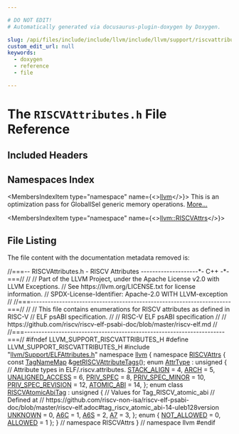 ```yaml
---

# DO NOT EDIT!
# Automatically generated via docusaurus-plugin-doxygen by Doxygen.

slug: /api/files/include/include/llvm/include/llvm/support/riscvattributes-h
custom_edit_url: null
keywords:
  - doxygen
  - reference
  - file

---
```





# The `RISCVAttributes.h` File Reference

<DoxygenPage pluginConfig={pluginConfig}>



## Included Headers

<IncludesList>
<IncludesListItem
  filePath="llvm/Support/ELFAttributes.h"
  permalink="/docs/api/files/include/include/llvm/include/llvm/support/elfattributes-h"
  isLocal="true" />
</IncludesList>

## Namespaces Index

<MembersIndex>

<MembersIndexItem
  type="namespace"
  name={<><a href="/docs/api/namespaces/llvm">llvm</a></>}>
This is an optimization pass for GlobalISel generic memory operations. <a href="/docs/api/namespaces/llvm/#details">More...</a>
</MembersIndexItem>

<MembersIndexItem
  type="namespace"
  name={<><a href="/docs/api/namespaces/llvm/riscvattrs">llvm::RISCVAttrs</a></>}>
</MembersIndexItem>

</MembersIndex>


## File Listing

The file content with the documentation metadata removed is:

<ProgramListing>

<Link id="l00001" /><CodeLine lineNumber="1"><span class="doxyHighlightComment">//===-- RISCVAttributes.h - RISCV Attributes --------------------&#42;- C++ -&#42;-===//</span></CodeLine>
<Link id="l00002" /><CodeLine lineNumber="2"><span class="doxyHighlightComment">//</span></CodeLine>
<Link id="l00003" /><CodeLine lineNumber="3"><span class="doxyHighlightComment">// Part of the LLVM Project, under the Apache License v2.0 with LLVM Exceptions.</span></CodeLine>
<Link id="l00004" /><CodeLine lineNumber="4"><span class="doxyHighlightComment">// See https://llvm.org/LICENSE.txt for license information.</span></CodeLine>
<Link id="l00005" /><CodeLine lineNumber="5"><span class="doxyHighlightComment">// SPDX-License-Identifier: Apache-2.0 WITH LLVM-exception</span></CodeLine>
<Link id="l00006" /><CodeLine lineNumber="6"><span class="doxyHighlightComment">//</span></CodeLine>
<Link id="l00007" /><CodeLine lineNumber="7"><span class="doxyHighlightComment">//===----------------------------------------------------------------------===//</span></CodeLine>
<Link id="l00008" /><CodeLine lineNumber="8"><span class="doxyHighlightComment">//</span></CodeLine>
<Link id="l00009" /><CodeLine lineNumber="9"><span class="doxyHighlightComment">// This file contains enumerations for RISCV attributes as defined in RISC-V</span></CodeLine>
<Link id="l00010" /><CodeLine lineNumber="10"><span class="doxyHighlightComment">// ELF psABI specification.</span></CodeLine>
<Link id="l00011" /><CodeLine lineNumber="11"><span class="doxyHighlightComment">//</span></CodeLine>
<Link id="l00012" /><CodeLine lineNumber="12"><span class="doxyHighlightComment">// RISC-V ELF psABI specification</span></CodeLine>
<Link id="l00013" /><CodeLine lineNumber="13"><span class="doxyHighlightComment">//</span></CodeLine>
<Link id="l00014" /><CodeLine lineNumber="14"><span class="doxyHighlightComment">// https://github.com/riscv/riscv-elf-psabi-doc/blob/master/riscv-elf.md</span></CodeLine>
<Link id="l00015" /><CodeLine lineNumber="15"><span class="doxyHighlightComment">//</span></CodeLine>
<Link id="l00016" /><CodeLine lineNumber="16"><span class="doxyHighlightComment">//===----------------------------------------------------------------------===//</span></CodeLine>
<Link id="l00017" /><CodeLine lineNumber="17"><span class="doxyHighlightPreprocessor">#ifndef LLVM&#95;SUPPORT&#95;RISCVATTRIBUTES&#95;H</span></CodeLine>
<Link id="l00018" /><CodeLine lineNumber="18"><span class="doxyHighlightPreprocessor">#define LLVM&#95;SUPPORT&#95;RISCVATTRIBUTES&#95;H</span></CodeLine>
<Link id="l00019" /><CodeLine lineNumber="19"></CodeLine>
<Link id="l00020" /><CodeLine lineNumber="20"><span class="doxyHighlightPreprocessor">#include &quot;<a href="/docs/api/files/include/include/llvm/include/llvm/support/elfattributes-h">llvm/Support/ELFAttributes.h</a>&quot;</span></CodeLine>
<Link id="l00021" /><CodeLine lineNumber="21"></CodeLine>
<Link id="l00022" /><CodeLine lineNumber="22"><span class="doxyHighlightKeyword">namespace </span><span class="doxyHighlight"><a href="/docs/api/namespaces/llvm">llvm</a> &#123;</span></CodeLine>
<Link id="l00023" /><CodeLine lineNumber="23" lineLink="/docs/api/namespaces/llvm/riscvattrs"><span class="doxyHighlightKeyword">namespace </span><span class="doxyHighlight"><a href="/docs/api/namespaces/llvm/riscvattrs">RISCVAttrs</a> &#123;</span></CodeLine>
<Link id="l00024" /><CodeLine lineNumber="24"></CodeLine>
<Link id="l00025" /><CodeLine lineNumber="25"><span class="doxyHighlightKeyword">const</span><span class="doxyHighlight"> <a href="/docs/api/namespaces/llvm/#a8ba0ebd86185aea94f29ed853c4dd97f">TagNameMap</a> &amp;<a href="/docs/api/namespaces/llvm/riscvattrs/#ade418e22f04bef132f10c2f977406785">getRISCVAttributeTags</a>();</span></CodeLine>
<Link id="l00026" /><CodeLine lineNumber="26"></CodeLine>
<Link id="l00027" /><CodeLine lineNumber="27" lineLink="/docs/api/namespaces/llvm/riscvattrs/#ac0e6d65dbd5acd98356e49a2ea9c4e72"><span class="doxyHighlightKeyword">enum</span><span class="doxyHighlight"> <a href="/docs/api/namespaces/llvm/riscvattrs/#ac0e6d65dbd5acd98356e49a2ea9c4e72">AttrType</a> : </span><span class="doxyHighlightKeywordType">unsigned</span><span class="doxyHighlight"> &#123;</span></CodeLine>
<Link id="l00028" /><CodeLine lineNumber="28"><span class="doxyHighlight">  </span><span class="doxyHighlightComment">// Attribute types in ELF/.riscv.attributes.</span></CodeLine>
<Link id="l00029" /><CodeLine lineNumber="29" lineLink="/docs/api/namespaces/llvm/riscvattrs/#ac0e6d65dbd5acd98356e49a2ea9c4e72a35adc9b32c5d6aafb557089b94f65405"><span class="doxyHighlight">  <a href="/docs/api/namespaces/llvm/riscvattrs/#ac0e6d65dbd5acd98356e49a2ea9c4e72a35adc9b32c5d6aafb557089b94f65405">STACK&#95;ALIGN</a> = 4,</span></CodeLine>
<Link id="l00030" /><CodeLine lineNumber="30" lineLink="/docs/api/namespaces/llvm/riscvattrs/#ac0e6d65dbd5acd98356e49a2ea9c4e72a0100b4efc71f09c9d6a16d6f32ff9daa"><span class="doxyHighlight">  <a href="/docs/api/namespaces/llvm/riscvattrs/#ac0e6d65dbd5acd98356e49a2ea9c4e72a0100b4efc71f09c9d6a16d6f32ff9daa">ARCH</a> = 5,</span></CodeLine>
<Link id="l00031" /><CodeLine lineNumber="31" lineLink="/docs/api/namespaces/llvm/riscvattrs/#ac0e6d65dbd5acd98356e49a2ea9c4e72ace72d01296c55f4885fbdefb87892871"><span class="doxyHighlight">  <a href="/docs/api/namespaces/llvm/riscvattrs/#ac0e6d65dbd5acd98356e49a2ea9c4e72ace72d01296c55f4885fbdefb87892871">UNALIGNED&#95;ACCESS</a> = 6,</span></CodeLine>
<Link id="l00032" /><CodeLine lineNumber="32" lineLink="/docs/api/namespaces/llvm/riscvattrs/#ac0e6d65dbd5acd98356e49a2ea9c4e72a8f3410f163016d35c79393fb044ed47b"><span class="doxyHighlight">  <a href="/docs/api/namespaces/llvm/riscvattrs/#ac0e6d65dbd5acd98356e49a2ea9c4e72a8f3410f163016d35c79393fb044ed47b">PRIV&#95;SPEC</a> = 8,</span></CodeLine>
<Link id="l00033" /><CodeLine lineNumber="33" lineLink="/docs/api/namespaces/llvm/riscvattrs/#ac0e6d65dbd5acd98356e49a2ea9c4e72a042be5b3857670a0e3e0dace53a79601"><span class="doxyHighlight">  <a href="/docs/api/namespaces/llvm/riscvattrs/#ac0e6d65dbd5acd98356e49a2ea9c4e72a042be5b3857670a0e3e0dace53a79601">PRIV&#95;SPEC&#95;MINOR</a> = 10,</span></CodeLine>
<Link id="l00034" /><CodeLine lineNumber="34" lineLink="/docs/api/namespaces/llvm/riscvattrs/#ac0e6d65dbd5acd98356e49a2ea9c4e72af86ac73473544636443d9eb261b81911"><span class="doxyHighlight">  <a href="/docs/api/namespaces/llvm/riscvattrs/#ac0e6d65dbd5acd98356e49a2ea9c4e72af86ac73473544636443d9eb261b81911">PRIV&#95;SPEC&#95;REVISION</a> = 12,</span></CodeLine>
<Link id="l00035" /><CodeLine lineNumber="35" lineLink="/docs/api/namespaces/llvm/riscvattrs/#ac0e6d65dbd5acd98356e49a2ea9c4e72a4794d2bd27775559be203df4503d3880"><span class="doxyHighlight">  <a href="/docs/api/namespaces/llvm/riscvattrs/#ac0e6d65dbd5acd98356e49a2ea9c4e72a4794d2bd27775559be203df4503d3880">ATOMIC&#95;ABI</a> = 14,</span></CodeLine>
<Link id="l00036" /><CodeLine lineNumber="36"><span class="doxyHighlight">&#125;;</span></CodeLine>
<Link id="l00037" /><CodeLine lineNumber="37"></CodeLine>
<Link id="l00038" /><CodeLine lineNumber="38" lineLink="/docs/api/namespaces/llvm/riscvattrs/#a690f0d5292c1bf862c1ec8fb3126bacb"><span class="doxyHighlightKeyword">enum class</span><span class="doxyHighlight"> <a href="/docs/api/namespaces/llvm/riscvattrs/#a690f0d5292c1bf862c1ec8fb3126bacb">RISCVAtomicAbiTag</a> : </span><span class="doxyHighlightKeywordType">unsigned</span><span class="doxyHighlight"> &#123;</span></CodeLine>
<Link id="l00039" /><CodeLine lineNumber="39"><span class="doxyHighlight">  </span><span class="doxyHighlightComment">// Values for Tag&#95;RISCV&#95;atomic&#95;abi</span></CodeLine>
<Link id="l00040" /><CodeLine lineNumber="40"><span class="doxyHighlight">  </span><span class="doxyHighlightComment">// Defined at</span></CodeLine>
<Link id="l00041" /><CodeLine lineNumber="41"><span class="doxyHighlight">  </span><span class="doxyHighlightComment">// https://github.com/riscv-non-isa/riscv-elf-psabi-doc/blob/master/riscv-elf.adoc#tag&#95;riscv&#95;atomic&#95;abi-14-uleb128version</span></CodeLine>
<Link id="l00042" /><CodeLine lineNumber="42" lineLink="/docs/api/namespaces/llvm/riscvattrs/#a690f0d5292c1bf862c1ec8fb3126bacba696b031073e74bf2cb98e5ef201d4aa3"><span class="doxyHighlight">  <a href="/docs/api/namespaces/llvm/riscvattrs/#a690f0d5292c1bf862c1ec8fb3126bacba696b031073e74bf2cb98e5ef201d4aa3">UNKNOWN</a> = 0,</span></CodeLine>
<Link id="l00043" /><CodeLine lineNumber="43" lineLink="/docs/api/namespaces/llvm/riscvattrs/#a690f0d5292c1bf862c1ec8fb3126bacba9214e1300943d45ef0124bc7ba9770c9"><span class="doxyHighlight">  <a href="/docs/api/namespaces/llvm/riscvattrs/#a690f0d5292c1bf862c1ec8fb3126bacba9214e1300943d45ef0124bc7ba9770c9">A6C</a> = 1,</span></CodeLine>
<Link id="l00044" /><CodeLine lineNumber="44" lineLink="/docs/api/namespaces/llvm/riscvattrs/#a690f0d5292c1bf862c1ec8fb3126bacba5e5e1c382c45b7ed86f9849450029595"><span class="doxyHighlight">  <a href="/docs/api/namespaces/llvm/riscvattrs/#a690f0d5292c1bf862c1ec8fb3126bacba5e5e1c382c45b7ed86f9849450029595">A6S</a> = 2,</span></CodeLine>
<Link id="l00045" /><CodeLine lineNumber="45" lineLink="/docs/api/namespaces/llvm/riscvattrs/#a690f0d5292c1bf862c1ec8fb3126bacbabe523bdcc111d8113eb54f747d89d4d7"><span class="doxyHighlight">  <a href="/docs/api/namespaces/llvm/riscvattrs/#a690f0d5292c1bf862c1ec8fb3126bacbabe523bdcc111d8113eb54f747d89d4d7">A7</a> = 3,</span></CodeLine>
<Link id="l00046" /><CodeLine lineNumber="46"><span class="doxyHighlight">&#125;;</span></CodeLine>
<Link id="l00047" /><CodeLine lineNumber="47"></CodeLine>
<Link id="l00048" /><CodeLine lineNumber="48" lineLink="/docs/api/namespaces/llvm/riscvattrs/#a72f4c1d0c8ae78a0d81513e5a49b29c3a68b684cc4c06d014569ef4a0befdf000"><span class="doxyHighlightKeyword">enum</span><span class="doxyHighlight"> &#123; <a href="/docs/api/namespaces/llvm/riscvattrs/#a72f4c1d0c8ae78a0d81513e5a49b29c3a4c0e47df5625119eac000e6c9a611c6c">NOT&#95;ALLOWED</a> = 0, <a href="/docs/api/namespaces/llvm/riscvattrs/#a72f4c1d0c8ae78a0d81513e5a49b29c3a68b684cc4c06d014569ef4a0befdf000">ALLOWED</a> = 1 &#125;;</span></CodeLine>
<Link id="l00049" /><CodeLine lineNumber="49"></CodeLine>
<Link id="l00050" /><CodeLine lineNumber="50"><span class="doxyHighlight">&#125; </span><span class="doxyHighlightComment">// namespace RISCVAttrs</span></CodeLine>
<Link id="l00051" /><CodeLine lineNumber="51"><span class="doxyHighlight">&#125; </span><span class="doxyHighlightComment">// namespace llvm</span></CodeLine>
<Link id="l00052" /><CodeLine lineNumber="52"></CodeLine>
<Link id="l00053" /><CodeLine lineNumber="53"><span class="doxyHighlightPreprocessor">#endif</span></CodeLine>

</ProgramListing>


</DoxygenPage>
